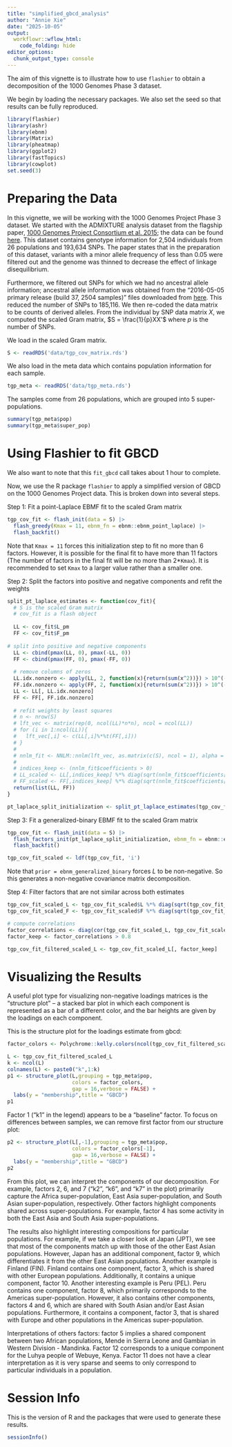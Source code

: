 ```yaml
---
title: "simplified_gbcd_analysis"
author: "Annie Xie"
date: "2025-10-05"
output: 
  workflowr::wflow_html:
    code_folding: hide
editor_options:
  chunk_output_type: console
---
```


The aim of this vignette is to illustrate how to use `flashier` to obtain a decomposition of the 1000 Genomes Phase 3 dataset.

We begin by loading the necessary packages. We also set the seed so that results can be fully reproduced.    
```r
library(flashier)
library(ashr)
library(ebnm)
library(Matrix)
library(pheatmap)
library(ggplot2)
library(fastTopics)
library(cowplot)
set.seed(3)
```

# Preparing the Data
In this vignette, we will be working with the 1000 Genomes Project Phase 3 dataset. We started with the ADMIXTURE analysis dataset from the flagship paper, [1000 Genomes Project Consortium et al. 2015][tgp_phase3_paper]; the data can be found [here][tgp_admixture_data]. This dataset contains genotype information for 2,504 individuals from 26 populations and 193,634 SNPs. The paper states that in the preparation of this dataset, variants with a minor allele frequency of less than 0.05 were filtered out and the genome was thinned to decrease the effect of linkage disequilibrium.

Furthermore, we filtered out SNPs for which we had no ancestral allele information; ancestral allele information was obtained from the "2016-05-05 primary release (build 37, 2504 samples)" files downloaded from [here][ancestral_allele_info]. This reduced the number of SNPs to 185,116. We then re-coded the data matrix to be counts of derived alleles. From the individual by SNP data matrix $X$, we computed the scaled Gram matrix, $S = \frac{1}{p}XX'$ where $p$ is the number of SNPs.

We load in the scaled Gram matrix.
```r
S <- readRDS('data/tgp_cov_matrix.rds')
```

We also load in the meta data which contains population information for each sample.
```r
tgp_meta <- readRDS('data/tgp_meta.rds')
```

The samples come from 26 populations, which are grouped into 5 super-populations.
```r
summary(tgp_meta$pop)
summary(tgp_meta$super_pop)
```

# Using Flashier to fit GBCD

We also want to note that this `fit_gbcd` call takes about 1 hour to complete.

Now, we use the R package `flashier` to apply a simplified version of GBCD on the 1000 Genomes Project data. This is broken down into several steps.

Step 1: Fit a point-Laplace EBMF fit to the scaled Gram matrix

```r
tgp_cov_fit <- flash_init(data = S) |>
  flash_greedy(Kmax = 11, ebnm_fn = ebnm::ebnm_point_laplace) |>
  flash_backfit()
```

Note that `Kmax = 11` forces this initialization step to fit no more than 6 factors. However, it is possible for the final fit to have more than 11 factors (The number of factors in the final fit will be no more than 2\*`Kmax`). It is recommended to set `Kmax` to a larger value rather than a smaller one.

Step 2: Split the factors into positive and negative components and refit the weights

```r
split_pt_laplace_estimates <- function(cov_fit){
  # S is the scaled Gram matrix
  # cov_fit is a flash object
  
  LL <- cov_fit$L_pm
  FF <- cov_fit$F_pm
  
# split into positive and negative components
  LL <- cbind(pmax(LL, 0), pmax(-LL, 0))
  FF <- cbind(pmax(FF, 0), pmax(-FF, 0))
  
  # remove columns of zeros
  LL.idx.nonzero <- apply(LL, 2, function(x){return(sum(x^2))}) > 10^(-10)
  FF.idx.nonzero <- apply(FF, 2, function(x){return(sum(x^2))}) > 10^(-10)
  LL <- LL[, LL.idx.nonzero]
  FF <- FF[, FF.idx.nonzero]
  
  # refit weights by least squares
  # n <- nrow(S)
  # lft_vec <- matrix(rep(0, ncol(LL)*n*n), ncol = ncol(LL))
  # for (i in 1:ncol(LL)){
  #   lft_vec[,i] <- c(LL[,i]%*%t(FF[,i]))
  # }
  # 
  # nnlm_fit <- NNLM::nnlm(lft_vec, as.matrix(c(S), ncol = 1), alpha = c(0,0,0))
  # 
  # indices_keep <- (nnlm_fit$coefficients > 0)
  # LL_scaled <- LL[,indices_keep] %*% diag(sqrt(nnlm_fit$coefficients[indices_keep]))
  # FF_scaled <- FF[,indices_keep] %*% diag(sqrt(nnlm_fit$coefficients[indices_keep]))
  return(list(LL, FF))
}
```

```r
pt_laplace_split_initialization <- split_pt_laplace_estimates(tgp_cov_fit)
```

Step 3: Fit a generalized-binary EBMF fit to the scaled Gram matrix

```r
tgp_cov_fit <- flash_init(data = S) |>
  flash_factors_init(pt_laplace_split_initialization, ebnm_fn = ebnm::ebnm_generalized_binary) |>
  flash_backfit()
```

```r
tgp_cov_fit_scaled <- ldf(tgp_cov_fit, 'i')
```

Note that `prior = ebnm_generalized_binary` forces $L$ to be non-negative. So this generates a non-negative covariance matrix decomposition.    

Step 4: Filter factors that are not similar across both estimates

```r
tgp_cov_fit_scaled_L <- tgp_cov_fit_scaled$L %*% diag(sqrt(tgp_cov_fit_scaled$D))
tgp_cov_fit_scaled_F <- tgp_cov_fit_scaled$F %*% diag(sqrt(tgp_cov_fit_scaled$D))
```

```r
# compute correlations
factor_correlations <- diag(cor(tgp_cov_fit_scaled_L, tgp_cov_fit_scaled_F))
factor_keep <- factor_correlations > 0.8
```

```r
tgp_cov_fit_filtered_scaled_L <- tgp_cov_fit_scaled_L[, factor_keep]
```

# Visualizing the Results

A useful plot type for visualizing non-negative loadings matrices is the "structure plot" -- a stacked bar plot in which each component is represented as a bar of a different color, and the bar heights are given by the loadings on each component. 

This is the structure plot for the loadings estimate from gbcd:
```r

factor_colors <- Polychrome::kelly.colors(ncol(tgp_cov_fit_filtered_scaled_L)+1)[-1]

L <- tgp_cov_fit_filtered_scaled_L
k <- ncol(L)
colnames(L) <- paste0("k",1:k)
p1 <- structure_plot(L,grouping = tgp_meta$pop,
                     colors = factor_colors,
                     gap = 16,verbose = FALSE) +
  labs(y = "membership",title = "GBCD")
p1
```

Factor 1 (“k1” in the legend) appears to be a "baseline" factor. To focus on differences between samples, we can remove first factor from our structure plot:

```r
p2 <- structure_plot(L[,-1],grouping = tgp_meta$pop,
                     colors = factor_colors[-1],
                     gap = 16,verbose = FALSE) +
  labs(y = "membership",title = "GBCD")
p2
```

From this plot, we can interpret the components of our decomposition. For example, factors 2, 6, and 7 ("k2", "k6", and "k7" in the plot) primarily capture the Africa super-population, East Asia super-population, and South Asian super-population, respectively. Other factors highlight components shared across super-populations. For example, factor 4 has some activity in both the East Asia and South Asia super-populations.

The results also highlight interesting compositions for particular populations. For example, if we take a closer look at Japan (JPT), we see that most of the components match up with those of the other East Asian populations. However, Japan has an additional component, factor 9, which differentiates it from the other East Asian populations. Another example is Finland (FIN). Finland contains one component, factor 3, which is shared with other European populations. Additionally, it contains a unique component, factor 10. Another interesting example is Peru (PEL). Peru contains one component, factor 8, which primarily corresponds to the Americas super-population. However, it also contains other components, factors 4 and 6, which are shared with South Asian and/or East Asian populations. Furthermore, it contains a component, factor 3, that is shared with Europe and other populations in the Americas super-population.

Interpretations of others factors: factor 5 implies a shared component between two African populations, Mende in Sierra Leone and Gambian in Western Division - Mandinka. Factor 12 corresponds to a unique component for the Luhya people of Webuye, Kenya. Factor 11 does not have a clear interpretation as it is very sparse and seems to only correspond to particular individuals in a population.

# Session Info
This is the version of R and the packages that were used to generate these results.

```r
sessionInfo()
```

[tgp_phase3_paper]: https://www.nature.com/articles/nature15393

[tgp_admixture_data]: https://ftp.1000genomes.ebi.ac.uk/vol1/ftp/release/20130502/supporting/admixture_files/

[ancestral_allele_info]: https://www.cog-genomics.org/plink/2.0/resources#phase3_1kg

